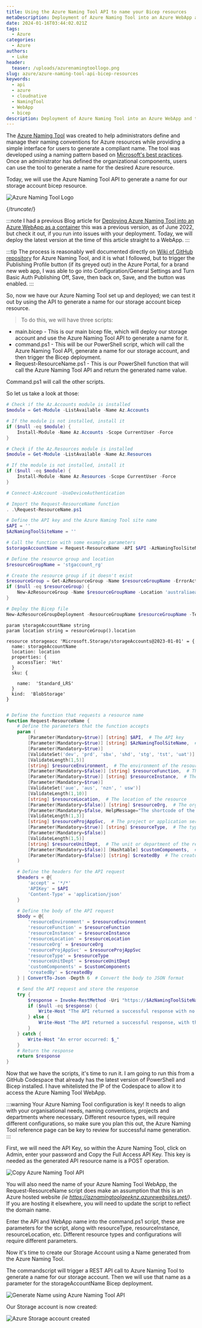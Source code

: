 ```yaml
---
title: Using the Azure Naming Tool API to name your Bicep resources
metaDescription: Deployment of Azure Naming Tool into an Azure WebApp and testing the API.
date: 2024-01-16T03:44:02.021Z
tags:
  - Azure
categories:
  - Azure
authors:
  - Luke
header:
  teaser: /uploads/azurenamingtoollogo.png
slug: azure/azure-naming-tool-api-bicep-resources
keywords:
  - api
  - azure
  - cloudnative
  - NamingTool
  - WebApp
  - bicep
description: Deployment of Azure Naming Tool into an Azure WebApp and testing the API.
---
```


The [Azure Naming Tool](https://github.com/mspnp/AzureNamingTool) was created to help administrators define and manage their naming conventions for Azure resources while providing a simple interface for users to generate a compliant name. 
The tool was developed using a naming pattern based on [Microsoft's best practices](https://learn.microsoft.com/azure/cloud-adoption-framework/ready/azure-best-practices/naming-and-tagging?WT.mc_id=AZ-MVP-5004796). Once an administrator has defined the organizational components, users can use the tool to generate a name for the desired Azure resource.

Today, we will use the Azure Naming Tool API to generate a name for our storage account bicep resource.

![Azure Naming Tool Logo](/uploads/azurenamingtoollogo.png "Azure Naming Tool Logo")

{/*truncate*/}

:::note
I had a previous Blog article for [Deploying Azure Naming Tool into an Azure WebApp as a container](https://luke.geek.nz/2022/07/11/deploy-azure-naming-tool-into-an-azure-webapp-as-a-container/) this was a previous version, as of June 2022, but check it out, if you run into issues with your deployment. Today, we will deploy the latest version at the time of this article straight to a WebApp.
:::

:::tip
The process is reasonably well documented directly on [Wiki of GitHub repository](https://github.com/mspnp/AzureNamingTool/wiki) for Azure Naming Tool, and it is what I followed, but to trigger the Publishing Profile button (if its greyed out) in the Azure Portal, for a brand new web app, I was able to go into Configuration/General Settings and Turn Basic Auth Publishing Off, Save, then back on, Save, and the button was enabled.
:::

So, now we have our Azure Naming Tool set up and deployed; we can test it out by using the API to generate a name for our storage account bicep resource.

> To do this, we will have three scripts:

* main.bicep - This is our main bicep file, which will deploy our storage account and use the Azure Naming Tool API to generate a name for it.
* command.ps1 - This will be our PowerShell script, which will call the Azure Naming Tool API, generate a name for our storage account, and then trigger the Bicep deployment.
* Request-ResourceName.ps1 - This is our PowerShell function that will call the Azure Naming Tool API and return the generated name value.

Command.ps1 will call the other scripts.

So let us take a look at those:

```powershell title="command.ps1"
# Check if the Az.Accounts module is installed
$module = Get-Module -ListAvailable -Name Az.Accounts

# If the module is not installed, install it
if ($null -eq $module) {
    Install-Module -Name Az.Accounts -Scope CurrentUser -Force
}

# Check if the Az.Resources module is installed
$module = Get-Module -ListAvailable -Name Az.Resources

# If the module is not installed, install it
if ($null -eq $module) {
    Install-Module -Name Az.Resources -Scope CurrentUser -Force
}

# Connect-AzAccount -UseDeviceAuthentication

# Import the Request-ResourceName function
. .\Request-ResourceName.ps1

# Define the API key and the Azure Naming Tool site name
$API = ''
$AzNamingToolSiteName = ''

# Call the function with some example parameters
$storageAccountName = Request-ResourceName -API $API -AzNamingToolSiteName $AzNamingToolSiteName -resourceEnvironment 'dev'  -resourceInstance '1' -resourceLocation 'aue'  -resourceType 'st' -createdBy 'me' -resourceProjAppSvc 'spa' | Select-Object -ExpandProperty resourceName

# Define the resource group and location
$resourceGroupName = 'stgaccount_rg'

# Create the resource group if it doesn't exist
$resourceGroup = Get-AzResourceGroup -Name $resourceGroupName -ErrorAction SilentlyContinue
if ($null -eq $resourceGroup) {
    New-AzResourceGroup -Name $resourceGroupName -Location 'australiaeast'
}

# Deploy the Bicep file
New-AzResourceGroupDeployment -ResourceGroupName $resourceGroupName -TemplateFile './main.bicep' -storageAccountName $storageAccountName
```

```bicep title="main.bicep"
param storageAccountName string 
param location string = resourceGroup().location

resource storageacc 'Microsoft.Storage/storageAccounts@2023-01-01' = {
  name: storageAccountName
  location: location
  properties: {
    accessTier: 'Hot'
  }
  sku: {
  
    name:  'Standard_LRS'
  }
  kind:  'BlobStorage'
}
```
```powershell title="Request-ResourceName.ps1"

# Define the function that requests a resource name
function Request-ResourceName {
    # Define the parameters that the function accepts
    param (
        [Parameter(Mandatory=$true)] [string] $API,  # The API key
        [Parameter(Mandatory=$true)] [string] $AzNamingToolSiteName,  # The Azure Naming Tool site name
        [Parameter(Mandatory=$true)]
        [ValidateSet('dev', 'prd', 'sbx', 'shd', 'stg', 'tst', 'uat')]
        [ValidateLength(1,5)]
        [string] $resourceEnvironment,  # The environment of the resource
        [Parameter(Mandatory=$false)] [string] $resourceFunction,  # The function of the resource
        [Parameter(Mandatory=$true)] [string] $resourceInstance,  # The instance of the resource
        [Parameter(Mandatory=$true)]
        [ValidateSet('aue', 'aus', 'nzn', '	usw')]
        [ValidateLength(1,10)]
        [string] $resourceLocation,  # The location of the resource
        [Parameter(Mandatory=$false)] [string] $resourceOrg,  # The organization of the resource
        [Parameter(Mandatory=$false, HelpMessage="The shortcode of the project. This needs to match an existing Project in Azure Naming Tool.")]
        [ValidateLength(1,3)]
        [string] $resourceProjAppSvc,  # The project or application service of the resource
        [Parameter(Mandatory=$true)] [string] $resourceType,  # The type of the resource
        [Parameter(Mandatory=$false)]
        [ValidateLength(1,5)]
        [string] $resourceUnitDept,  # The unit or department of the resource
        [Parameter(Mandatory=$false)] [Hashtable] $customComponents,  # Any custom components for the resource
        [Parameter(Mandatory=$false)] [string] $createdBy  # The creator of the resource
    )

    # Define the headers for the API request
    $headers = @{
        'accept' = '*/*'
        'APIKey' = $API
        'Content-Type' = 'application/json'
    }

    # Define the body of the API request
    $body = @{
        'resourceEnvironment' = $resourceEnvironment
        'resourceFunction' = $resourceFunction
        'resourceInstance' = $resourceInstance
        'resourceLocation' = $resourceLocation
        'resourceOrg' = $resourceOrg
        'resourceProjAppSvc' = $resourceProjAppSvc
        'resourceType' = $resourceType
        'resourceUnitDept' = $resourceUnitDept
        'customComponents' = $customComponents
        'createdBy' = $createdBy
    } | ConvertTo-Json -Depth 6  # Convert the body to JSON format

    # Send the API request and store the response
    try {
        $response = Invoke-RestMethod -Uri "https://$AzNamingToolSiteName.azurewebsites.net/api/ResourceNamingRequests/RequestName" -Method Post -Headers $headers -Body $body
        if ($null -eq $response) {
            Write-Host "The API returned a successful response with no body."
        } else {
            Write-Host "The API returned a successful response, with the name generated as: $($response.resourceName)"
        }
    } catch {
        Write-Host "An error occurred: $_"
    }
    # Return the response
    return $response
}


```

Now that we have the scripts, it's time to run it. I am going to run this from a GitHub Codespace that already has the latest version of PowerShell and Bicep installed. I have whitelisted the IP of the Codespace to allow it to access the Azure Naming Tool WebApp.

:::warning
Your Azure Naming Tool configuration is key! It needs to align with your organisational needs, naming conventions, projects and departments where necessary. Different resource types, will require different configurations, so make sure you plan this out, the Azure Naming Tool reference page can be key to review for successful name generation.
:::

First, we will need the API Key, so within the Azure Naming Tool, click on Admin, enter your password and Copy the Full Access API Key. This key is needed as the generated API resource name is a POST operation.

![Copy Azure Naming Tool API](AzureNamingTool_CopyAPIKey.gif "Azure Naming Tool API Key")

You will also need the name of your Azure Naming Tool WebApp, the Request-ResourceName script does make an assumption that this is an Azure hosted website *(ie https://aznamingtoolgeeknz.azurewebsites.net/)*. If you are hosting it elsewhere, you will need to update the script to reflect the domain name.

Enter the API and WebApp name into the command.ps1 script, these are parameters for the script, along with resourceType, resourceInstance, resourceLocation, etc. Different resource types and configurations will require different parameters.

Now it's time to create our Storage Account using a Name generated from the Azure Naming Tool.

The commandscript will trigger a REST API call to Azure Naming Tool to generate a name for our storage account. Then we will use that name as a parameter for the storageAccountName Bicep deployment.

![Generate Name using Azure Naming Tool API](AzureNamingTool_RunAPIGenerateName.gif "Azure Naming Tool generate name")

Our Storage account is now created:

![Azure Storage account created](Created_StorageAccount.png "Created Azure Storage account")

